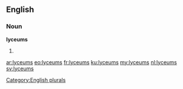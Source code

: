 ==English==

===Noun===
'''lyceums'''

# {{plural of|lyceum}}

[[Category:English plurals]]

[[ar:lyceums]]
[[eo:lyceums]]
[[fr:lyceums]]
[[ku:lyceums]]
[[my:lyceums]]
[[nl:lyceums]]
[[sv:lyceums]]